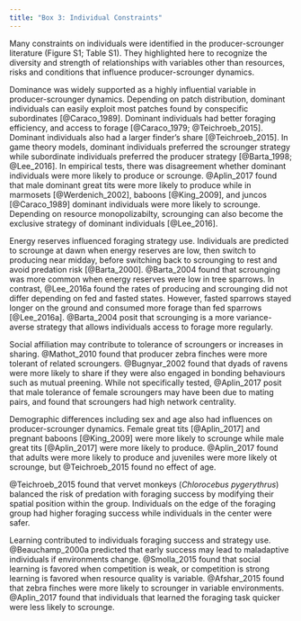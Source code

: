 ```yaml
---
title: "Box 3: Individual Constraints"
---
```


Many constraints on individuals were identified in the producer-scrounger literature (Figure S1; Table S1). They highlighted here to recognize the diversity and strength of relationships with variables other than resources, risks and conditions that influence producer-scrounger dynamics.  

Dominance was widely supported as a highly influential variable in producer-scrounger dynamics. Depending on patch distribution, dominant individuals can easily exploit most patches found by conspecific subordinates [@Caraco_1989]. Dominant individuals had better foraging efficiency, and access to forage [@Caraco_1979; @Teichroeb_2015]. Dominant individuals also had a larger finder's share [@Teichroeb_2015]. In game theory models, dominant individuals preferred the scrounger strategy while subordinate individuals preferred the producer strategy [@Barta_1998; @Lee_2016]. In empirical tests, there was disagreement whether dominant individuals were more likely to produce or scrounge. @Aplin_2017 found that male dominant great tits were more likely to produce while in marmosets [@Werdenich_2002], baboons [@King_2009], and juncos [@Caraco_1989] dominant individuals were more likely to scrounge. Depending on resource monopolizabilty, scrounging can also become the exclusive strategy of dominant individuals [@Lee_2016]. 

Energy reserves influenced foraging strategy use. Individuals are predicted to scrounge at dawn when energy reserves are low, then switch to producing near midday, before switching back to scrounging to rest and avoid predation risk [@Barta_2000]. @Barta_2004 found that scrounging was more common when energy reserves were low in tree sparrows. In contrast, @Lee_2016a found the rates of producing and scrounging did not differ depending on fed and fasted states. However, fasted sparrows stayed longer on the ground and consumed more forage than fed sparrows [@Lee_2016a]. @Barta_2004 posit that scrounging is a more variance-averse strategy that allows individuals access to forage more regularly. 

Social affiliation may contribute to tolerance of scroungers or increases in sharing. 
@Mathot_2010 found that producer zebra finches were more tolerant of related scroungers. 
@Bugnyar_2002 found that dyads of ravens were more likely to share if they were also engaged in bonding behaviours such as mutual preening. While not specifically tested, @Aplin_2017 posit that male tolerance of female scroungers may have been due to mating pairs, and found that scroungers had high network centrality. 

Demographic differences including sex and age also had influences on producer-scrounger dynamics. Female great tits [@Aplin_2017] and pregnant baboons [@King_2009] were more likely to scrounge while male great tits [@Aplin_2017] were more likely to produce. @Aplin_2017 found that adults were more likely to produce and juveniles were more likely ot scrounge, but @Teichroeb_2015 found no effect of age. 

@Teichroeb_2015 found that vervet monkeys (*Chlorocebus pygerythrus*) balanced the risk of predation with foraging success by modifying their spatial position within the group. Individuals on the edge of the foraging group had higher foraging success while individuals in the center were safer.

Learning contributed to individuals foraging success and strategy use. @Beauchamp_2000a predicted that early success may lead to maladaptive individuals if environments change. @Smolla_2015 found that social learning is favored when competition is weak, or competition is strong learning is favored when resource quality is variable. 
@Afshar_2015 found that zebra finches were more likely to scrounger in variable environments. @Aplin_2017 found that individuals that learned the foraging task quicker were less likely to scrounge. 